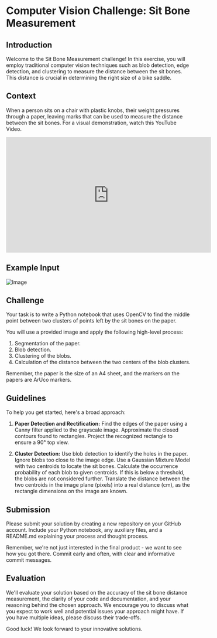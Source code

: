 # Computer Vision Challenge: Sit Bone Measurement

## Introduction

Welcome to the Sit Bone Measurement challenge! In this exercise, you will employ traditional computer vision techniques such as blob detection, edge detection, and clustering to measure the distance between the sit bones. This distance is crucial in determining the right size of a bike saddle.

## Context

When a person sits on a chair with plastic knobs, their weight pressures through a paper, leaving marks that can be used to measure the distance between the sit bones. For a visual demonstration, watch this YouTube Video.

<iframe width="560" height="315" src="https://www.youtube-nocookie.com/embed/QOjvLEp_gX4" title="YouTube video player"
        frameborder="0"
        allow="accelerometer; autoplay; clipboard-write; encrypted-media; gyroscope; picture-in-picture; web-share"
        allowfullscreen></iframe>


## Example Input

![Image](/challenges/blob.jpg)

## Challenge

Your task is to write a Python notebook that uses OpenCV to find the middle point between two clusters of points left by the sit bones on the paper.

You will use a provided image and apply the following high-level process:

1. Segmentation of the paper.
2. Blob detection.
3. Clustering of the blobs.
4. Calculation of the distance between the two centers of the blob clusters.

Remember, the paper is the size of an A4 sheet, and the markers on the papers are ArUco markers.

## Guidelines

To help you get started, here's a broad approach:

1. **Paper Detection and Rectification:** Find the edges of the paper using a Canny filter applied to the grayscale image. Approximate the closed contours found to rectangles. Project the recognized rectangle to ensure a 90° top view.

2. **Cluster Detection:** Use blob detection to identify the holes in the paper. Ignore blobs too close to the image edge. Use a Gaussian Mixture Model with two centroids to locate the sit bones. Calculate the occurrence probability of each blob to given centroids. If this is below a threshold, the blobs are not considered further. Translate the distance between the two centroids in the image plane (pixels) into a real distance (cm), as the rectangle dimensions on the image are known.

## Submission

Please submit your solution by creating a new repository on your GitHub account. Include your Python notebook, any auxiliary files, and a README.md explaining your process and thought process.

Remember, we're not just interested in the final product - we want to see how you got there. Commit early and often, with clear and informative commit messages.

## Evaluation

We'll evaluate your solution based on the accuracy of the sit bone distance measurement, the clarity of your code and documentation, and your reasoning behind the chosen approach. We encourage you to discuss what you expect to work well and potential issues your approach might have. If you have multiple ideas, please discuss their trade-offs.

Good luck! We look forward to your innovative solutions.
